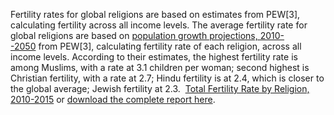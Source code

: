 Fertility rates for global religions are based on estimates from PEW[3], calculating fertility across all income levels. The average fertility rate for global religions are based on [population growth projections, 2010--2050](http://www.pewforum.org/2015/04/02/religious-projections-2010-2050/) from PEW[3], calculating fertility rate of each religion, across all income levels. According to their estimates, the highest fertility rate is among Muslims, with a rate at 3.1 children per woman; second highest is Christian fertility, with a rate at 2.7; Hindu fertility is at 2.4, which is closer to the global average; Jewish fertility at 2.3.  [Total Fertility Rate by Religion, 2010-2015](http://www.pewforum.org/2015/04/02/religious-projections-2010-2050/pf_15-04-02_projectionsoverview_totalfertility_640px/) or [download the complete report here](http://assets.pewresearch.org/wp-content/uploads/sites/11/2015/03/PF_15.04.02_ProjectionsFullReport.pdf).